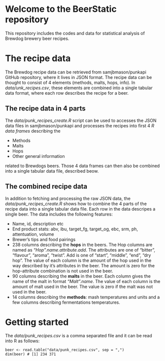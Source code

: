 # Welcome to the BeerStatic repository

This repository includes the codes and data for statistical analysis of Brewdog brewery beer recipes.

# The recipe data

The Brewdog recipe data can be retrieved from samjbmason/punkapi GitHub repository, where it lives in JSON format. The recipe data can be thought to consist of 4 elements (methods, malts, hops, info). In *data/unk_recipes.csv*, these elements are combined into a single tabular data format, where each row describes the recipe for a beer.

## The recipe data in 4 parts

The *data/punk_recipes_create.R* script can be used to accesses the JSON data files in samjbmason/punkapi and processes the recipes into first 4 *R data frames* describing the

- Methods
- Malts
- Hops
- Other general information

related to Brewdogs beers. Those 4 data frames can then also be combined into a single tabular data file, described beow.

## The combined recipe data

In addition to fetching and processing the raw JSON data, the *data/punk_recipes_create.R* shows how to combine the 4 parts of the recipe data into a single tabular data file. Each row in the data descripes a single beer. The data includes the following features:

- Name, id, description etc
- End product stats: abv, ibu, target_fg, target_og, ebc, srm, ph, attentuation, volume
- Brewer's tips and food pairings
- 238 columns describing the **hops** in the beers. The Hop columns are named as *"Hop".name.attribute.add*. The attributes are one of "bitter", "flavour", "aroma", "twist". Add is one of "start", "middle", "end", "dry hop". The value of each column is the amount of the hop used in the way described by it's attributes in the beer. The amount is zero for the hop-attribute combination is not used in the beer.
- 90 columns describing the **malts** in the beer. Each column gives the name of the malt in format *"Malt".name*. The value of each column is the amount of malt used in the beer. The value is zero if the malt was not used in the beer.
- 14 columns describing the **methods**: mash temperatures and units and a few columns describing fermentations temperatures. 

# Getting started

The *data/punk_recipes.csv* is a comma separated file and it can be read into R as follows:

```
beer <- read.table("data/punk_recipes.csv", sep = ",")
dim(beer) # [1] 234 371
```

